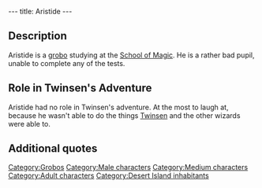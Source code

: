 ---
title: Aristide
---

{{Character|
Name=Aristide|
Image=GBARISTI.jpg|
Race=[[Grobo]]|
Gender=Male|
Size=Medium|
Age=Adult}}

{{Quote|
Quote=It has been two months since I enrolled in this blasted school, and I have not been able to pass a single test!!!|
Character=Aristide}}

==Description==
Aristide is a [[grobo]] studying at the [[School of Magic]]. He is a rather bad pupil, unable to complete any of the tests.

==Role in Twinsen's Adventure==
Aristide had no role in Twinsen's adventure. At the most to laugh at, because he wasn't able to do the things [[Twinsen]] and the other wizards were able to.

==Additional quotes==
{{Quote|
Quote=I can't, I just can't!!! I heard some alien dudes landed on Twinsun, and I didn't even see them! I tried for days to do that blowgun test!|
Character=Aristide}}
{{Quote|
Quote=Ah no!! If I had seen any, I'd have asked him to help me pass at least one test!!!|
Character=Aristide}}
{{Quote|
Quote=I've had it with these studies. I should do something else...I think I am going to try studying extra-zeelichian populations!!!|
Character=Aristide}}

[[Category:Grobos]]
[[Category:Male characters]]
[[Category:Medium characters]]
[[Category:Adult characters]]
[[Category:Desert Island inhabitants]]